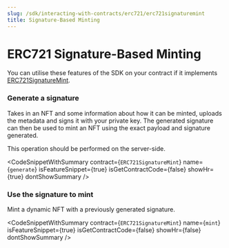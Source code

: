 ```yaml
---
slug: /sdk/interacting-with-contracts/erc721/erc721signaturemint
title: Signature-Based Minting
---
```



# ERC721 Signature-Based Minting

You can utilise these features of the SDK on your contract if it implements [ERC721SignatureMint](/extensions/erc-721/erc721signaturemint).

<div className="row" style={{ marginBottom: 24 }}>
  <div className="col col--12" style={{ marginTop: 8 }}>
    <QuickstartCard
      name="Learn how to implement ERC721SignatureMint"
      link={"/extensions/erc-721/erc721signaturemint"}
      image="/assets/icons/general.png"
    />
  </div>
</div>

### Generate a signature

Takes in an NFT and some information about how it can be minted, uploads the metadata and signs it with your private key. The generated signature can then be used to mint an NFT using the exact payload and signature generated.

This operation should be performed on the server-side.

<CodeSnippetWithSummary
  contract={`ERC721SignatureMint`}
  name={`generate`}
  isFeatureSnippet={true}
  isGetContractCode={false}
  showHr={true}
  dontShowSummary
/>

### Use the signature to mint

Mint a dynamic NFT with a previously generated signature.

<CodeSnippetWithSummary
  contract={`ERC721SignatureMint`}
  name={`mint`}
  isFeatureSnippet={true}
  isGetContractCode={false}
  showHr={false}
  dontShowSummary
/>
